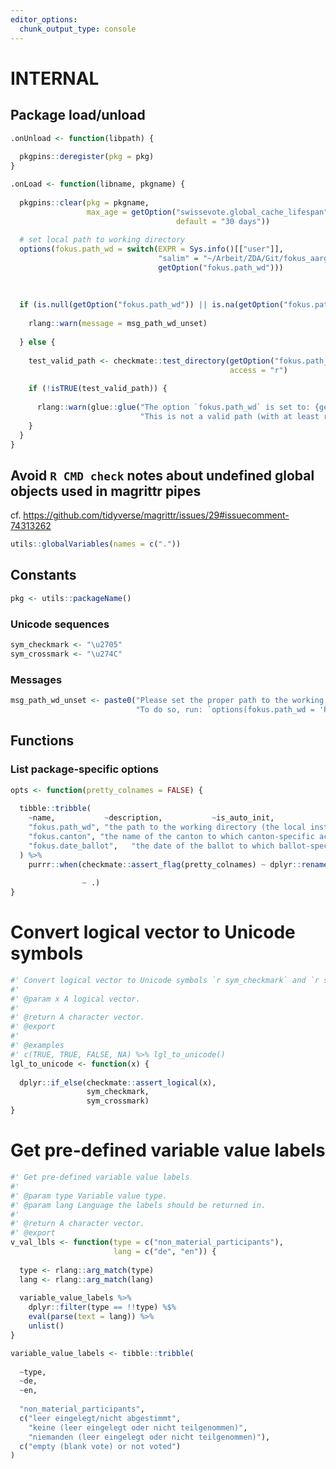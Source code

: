```yaml
---
editor_options:
  chunk_output_type: console
---
```


# INTERNAL

## Package load/unload

```r
.onUnload <- function(libpath) {
  
  pkgpins::deregister(pkg = pkg)
}

.onLoad <- function(libname, pkgname) {
  
  pkgpins::clear(pkg = pkgname,
                 max_age = getOption("swissevote.global_cache_lifespan",
                                     default = "30 days"))
  
  # set local path to working directory
  options(fokus.path_wd = switch(EXPR = Sys.info()[["user"]],
                                 "salim" = "~/Arbeit/ZDA/Git/fokus_aargau/",
                                 getOption("fokus.path_wd")))
  
  
  
  if (is.null(getOption("fokus.path_wd")) || is.na(getOption("fokus.path_wd"))) {
    
    rlang::warn(message = msg_path_wd_unset)
    
  } else {
    
    test_valid_path <- checkmate::test_directory(getOption("fokus.path_wd"),
                                                 access = "r")
    
    if (!isTRUE(test_valid_path)) {
      
      rlang::warn(glue::glue("The option `fokus.path_wd` is set to: {getOption('fokus.path_wd')}\n",
                             "This is not a valid path (with at least read access). Please correct this in order for this package to work properly."))
    }
  }
}
```

## Avoid `R CMD check` notes about undefined global objects used in magrittr pipes

cf. <https://github.com/tidyverse/magrittr/issues/29#issuecomment-74313262>

```r
utils::globalVariables(names = c("."))
```

## Constants

```r
pkg <- utils::packageName()
```

### Unicode sequences

```r
sym_checkmark <- "\u2705"
sym_crossmark <- "\u274C"
```

### Messages

```r
msg_path_wd_unset <- paste0("Please set the proper path to the working directory (the local instance of the `fokus_aargau` repository).\n",
                            "To do so, run: `options(fokus.path_wd = 'PATH/TO/fokus_aargau/')`")
```

## Functions

### List package-specific options

```r
opts <- function(pretty_colnames = FALSE) {
  
  tibble::tribble(
    ~name,           ~description,           ~is_auto_init,
    "fokus.path_wd", "the path to the working directory (the local instance of the `fokus_aargau` repository); only set automatically for user=salim", TRUE,
    "fokus.canton", "the name of the canton to which canton-specific actions are to be adjusted in lower case; defaults to `\"aargau\"`", TRUE,
    "fokus.date_ballot",   "the date of the ballot to which ballot-specific actions are to be adjusted", FALSE
  ) %>%
    purrr::when(checkmate::assert_flag(pretty_colnames) ~ dplyr::rename(.data = .,
                                                                        "set automatically by `init()`" = is_auto_init),
                ~ .)
}
```

# Convert logical vector to Unicode symbols

```r
#' Convert logical vector to Unicode symbols `r sym_checkmark` and `r sym_crossmark`
#'
#' @param x A logical vector.
#'
#' @return A character vector.
#' @export
#'
#' @examples
#' c(TRUE, TRUE, FALSE, NA) %>% lgl_to_unicode()
lgl_to_unicode <- function(x) {
  
  dplyr::if_else(checkmate::assert_logical(x),
                 sym_checkmark,
                 sym_crossmark)
}
```

# Get pre-defined variable value labels

```r
#' Get pre-defined variable value labels
#'
#' @param type Variable value type.
#' @param lang Language the labels should be returned in.
#'
#' @return A character vector.
#' @export
v_val_lbls <- function(type = c("non_material_participants"),
                       lang = c("de", "en")) {
  
  type <- rlang::arg_match(type)
  lang <- rlang::arg_match(lang)
  
  variable_value_labels %>%
    dplyr::filter(type == !!type) %$%
    eval(parse(text = lang)) %>%
    unlist()
}

variable_value_labels <- tibble::tribble(
  
  ~type,
  ~de,
  ~en,
  
  "non_material_participants",
  c("leer eingelegt/nicht abgestimmt",
    "keine (leer eingelegt oder nicht teilgenommen)",
    "niemanden (leer eingelegt oder nicht teilgenommen)"),
  c("empty (blank vote) or not voted")
)
```
